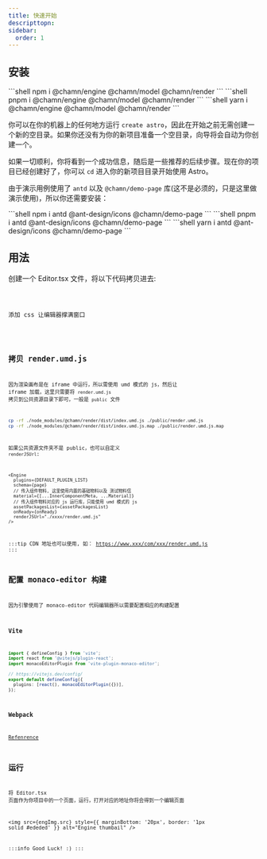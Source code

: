 ```yaml
---
title: 快速开始
descripttopn:
sidebar:
  order: 1
---
```



## 安装

<Tabs>
  <TabItem label="npm">```shell npm i @chamn/engine @chamn/model @chamn/render ```</TabItem>
  <TabItem label="pnpm">```shell pnpm i @chamn/engine @chamn/model @chamn/render ```</TabItem>
  <TabItem label="yarn">```shell yarn i @chamn/engine @chamn/model @chamn/render ```</TabItem>
</Tabs>

你可以在你的机器上的任何地方运行 `create astro`，因此在开始之前无需创建一个新的空目录。如果你还没有为你的新项目准备一个空目录，向导将会自动为你创建一个。

如果一切顺利，你将看到一个成功信息，随后是一些推荐的后续步骤。现在你的项目已经创建好了，你可以 `cd` 进入你的新项目目录开始使用 Astro。

由于演示用例使用了 `antd` 以及 `@chamn/demo-page` 库(这不是必须的，只是这里做演示使用)，所以你还需要安装：

<Tabs>
  <TabItem label="npm">```shell npm i antd @ant-design/icons @chamn/demo-page ```</TabItem>
  <TabItem label="pnpm">```shell pnpm i antd @ant-design/icons @chamn/demo-page ```</TabItem>
  <TabItem label="yarn">```shell yarn i antd @ant-design/icons @chamn/demo-page ```</TabItem>
</Tabs>

## 用法

创建一个 Editor.tsx 文件，将以下代码拷贝进去:

<Code code={EditorSourceCode} lang="tsx" title="Editor.tsx" />

添加 css 让编辑器撑满窗口

<Code code={cssSourceCode} lang="css" title="index.css" />

## 拷贝 render.umd.js

因为渲染画布是在 iframe 中运行，所以需使用 umd 模式的 js，然后让 iframe 加载，这里只需要将 `render.umd.js` 拷贝到公共资源目录下即可，一般是 `public` 文件

```bash
cp -rf ./node_modules/@chamn/render/dist/index.umd.js ./public/render.umd.js
cp -rf ./node_modules/@chamn/render/dist/index.umd.js.map ./public/render.umd.js.map
```

如果公共资源文件夹不是 public，也可以自定义 `renderJSUrl`:

```tsx
<Engine
  plugins={DEFAULT_PLUGIN_LIST}
  schema={page}
  // 传入组件物料, 这里使用内置的基础物料以及 测试物料信
  material={[...InnerComponentMeta, ...Material]}
  // 传入组件物料对应的 js 运行库，只能使用 umd 模式的 js
  assetPackagesList={assetPackagesList}
  onReady={onReady}
  renderJSUrl="./xxxx/render.umd.js"
/>
```

:::tip
CDN 地址也可以使用, 如： https://www.xxx/com/xxx/render.umd.js
:::

## 配置 monaco-editor 构建

因为引擎使用了 monaco-editor 代码编辑器所以需要配置相应的构建配置

### Vite

```ts
import { defineConfig } from 'vite';
import react from '@vitejs/plugin-react';
import monacoEditorPlugin from 'vite-plugin-monaco-editor';

// https://vitejs.dev/config/
export default defineConfig({
  plugins: [react(), monacoEditorPlugin({})],
});
```

### Webpack

[Refenrence](https://www.npmjs.com/package/monaco-editor-webpack-plugin)

## 运行

将 Editor.tsx 页面作为你项目中的一个页面，运行，打开对应的地址你将会得到一个编辑页面

<img src={engImg.src} style={{ marginBottom: '20px', border: '1px solid #ededed' }} alt="Engine thumbail" />

:::info
Good Luck! :)
:::
